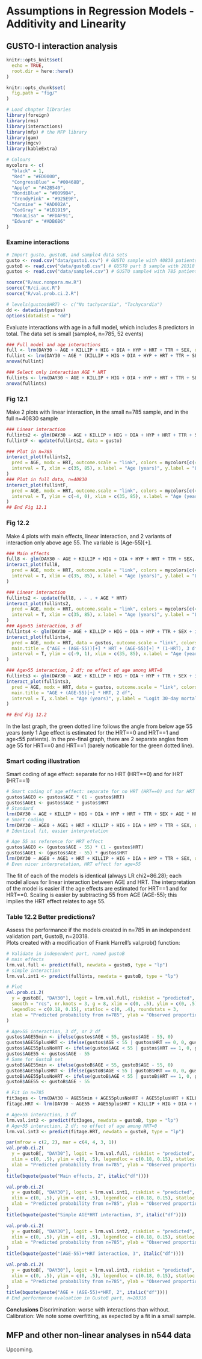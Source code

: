 # Assumptions in Regression Models - Additivity and Linearity{#ch:additivity-linearity}

## GUSTO-I interaction analysis

```r
knitr::opts_knit$set(
  echo = TRUE,
  root.dir = here::here()
)

knitr::opts_chunk$set(
  fig.path = "fig/"
)

# Load chapter libraries
library(foreign)
library(rms)
library(interactions)
library(mfp) # the MFP library
library(gam)
library(mgcv)
library(kableExtra)

# Colours
mycolors <- c(
  "black" = 1,
  "Red" = "#ED0000",
  "CongressBlue" = "#00468B",
  "Apple" = "#42B540",
  "BondiBlue" = "#0099B4",
  "TrendyPink" = "#925E9F",
  "Carmine" = "#AD002A",
  "CodGray" = "#1B1919",
  "MonaLisa" = "#FDAF91",
  "Edward" = "#ADB6B6"
)
```

### Examine interactions


```r
# Import gusto, gustoB, and sample4 data sets
gusto <- read.csv("data/gusto1.csv") # GUSTO sample with 40830 patients
gustoB <- read.csv("data/gustoB.csv") # GUSTO part B sample with 20318 patients
gustos <- read.csv("data/sample4.csv") # GUSTO sample4 with 785 patients

source("R/auc.nonpara.mw.R")
source("R/ci.auc.R")
source("R/val.prob.ci.2.R")

# levels(gustos$HRT) <- c("No tachycardia", "Tachycardia")
dd <- datadist(gustos)
options(datadist = "dd")
```


Evaluate interactions with age in a full model, which includes 8 predictors in total. The data set is small (sample4, n=785, 52 events)

```r
### Full model and age interactions
full <- lrm(DAY30 ~ AGE + KILLIP + HIG + DIA + HYP + HRT + TTR + SEX, data = gustos, x = T, y = T, linear.predictors = F)
fullint <- lrm(DAY30 ~ AGE * (KILLIP + HIG + DIA + HYP + HRT + TTR + SEX), data = gustos, x = T, y = T, linear.predictors = F)
anova(fullint)

### Select only interaction AGE * HRT
fullints <- lrm(DAY30 ~ AGE + KILLIP + HIG + DIA + HYP + HRT + TTR + SEX + AGE * HRT, data = gustos, x = T, y = T, linear.predictors = T)
anova(fullints)
```


### Fig 12.1

Make 2 plots with linear interaction, in the small n=785 sample, and in the full n=40830 sample

``` r
### Linear interaction
fullints2 <- glm(DAY30 ~ AGE + KILLIP + HIG + DIA + HYP + HRT + TTR + SEX + AGE * HRT, data = gustos, family = "binomial")
fullintF <- update(fullints2, data = gusto)

### Plot in n=785
interact_plot(fullints2,
  pred = AGE, modx = HRT, outcome.scale = "link", colors = mycolors[c(4, 2)], lwd = c(3, 2), main.title = "GUSTO-I, n=785, AGE*HRT interaction",
  interval = T, xlim = c(35, 85), x.label = "Age (years)", y.label = "Logit 30-day mortality", modx.labels = c(0, 1), legend.main = "HRT"
)
### Plot in full data, n=40830
interact_plot(fullintF,
  pred = AGE, modx = HRT, outcome.scale = "link", colors = mycolors[c(4, 2)], lwd = c(3, 2), main.title = "GUSTO-I, n=40,830, AGE*HRT interaction",
  interval = T, ylim = c(-4, 0), xlim = c(35, 85), x.label = "Age (years)", y.label = "Logit 30-day mortality", modx.labels = c(0, 1), legend.main = "HRT"
)
## End Fig 12.1
```


### Fig 12.2

Make 4 plots with main effects, linear interaction, and 2 variants of interaction only above age 55. The variable is (Age-55)[+].

``` r
### Main effects
full8 <- glm(DAY30 ~ AGE + KILLIP + HIG + DIA + HYP + HRT + TTR + SEX, data = gustos, family = "binomial")
interact_plot(full8,
  pred = AGE, modx = HRT, outcome.scale = "link", colors = mycolors[c(4, 2)], lwd = c(3, 2), main.title = "AGE + HRT, 2 df",
  interval = T, xlim = c(35, 85), x.label = "Age (years)", y.label = "Logit 30-day mortality", modx.labels = c(0, 1), legend.main = "HRT"
)

### Linear interaction
fullints2 <- update(full8, . ~ . + AGE * HRT)
interact_plot(fullints2,
  pred = AGE, modx = HRT, outcome.scale = "link", colors = mycolors[c(4, 2)], lwd = c(3, 2), main.title = "GUSTO-I, n=785, AGE*HRT interaction",
  interval = T, xlim = c(35, 85), x.label = "Age (years)", y.label = "Logit 30-day mortality", modx.labels = c(0, 1), legend.main = "HRT"
)
### Age>55 interaction, 3 df
fullints4 <- glm(DAY30 ~ AGE + KILLIP + HIG + DIA + HYP + TTR + SEX + ifelse(AGE > 55, (AGE - 55) * (HRT), 0) + ifelse(AGE > 55, (AGE - 55) * (1 - HRT), 0), data = gustos, family = "binomial")
interact_plot(fullints4,
  pred = AGE, modx = HRT, data = gustos, outcome.scale = "link", colors = mycolors[c(4, 2)], lwd = c(3, 2),
  main.title = ("AGE + (AGE-55))[+] * HRT + (AGE-55)[+] * (1-HRT), 3 df"),
  interval = T, ylim = c(-9, 1), xlim = c(35, 85), x.label = "Age (years)", y.label = "Logit 30-day mortality", modx.labels = c(0, 1), legend.main = "HRT"
)

### Age>55 interaction, 2 df; no effect of age among HRT=0
fullints3 <- glm(DAY30 ~ AGE + KILLIP + HIG + DIA + HYP + TTR + SEX + ifelse(AGE > 55, (AGE - 55) * (HRT), 0), data = gustos, family = "binomial")
interact_plot(fullints3,
  pred = AGE, modx = HRT, data = gustos, outcome.scale = "link", colors = mycolors[c(4, 2)], lwd = c(3, 2),
  main.title = "AGE + (AGE-55)[+] * HRT, 2 df",
  interval = T, x.label = "Age (years)", y.label = "Logit 30-day mortality", modx.labels = c(0, 1), legend.main = "HRT"
)

## End Fig 12.2
```

In the last graph, the green dotted line follows the angle from below age 55 years (only 1 Age effect is estimated for the HRT==0 and HRT==1 and age<55 patients). In the pre-final graph, there are 2 separate angles from age 55 for HRT==0 and HRT==1 (barely noticable for the green dotted line).


### Smart coding illustration

Smart coding of age effect: separate for no HRT (HRT==0) and for HRT (HRT==1)

``` r
# Smart coding of age effect: separate for no HRT (HRT==0) and for HRT (HRT==1)
gustos$AGE0 <- gustos$AGE * (1 - gustos$HRT)
gustos$AGE1 <- gustos$AGE * gustos$HRT
# Standard
lrm(DAY30 ~ AGE + KILLIP + HIG + DIA + HYP + HRT + TTR + SEX + AGE * HRT, data = gustos, x = T, y = T, linear.predictors = F)
# Smart coding
lrm(DAY30 ~ AGE0 + AGE1 + HRT + KILLIP + HIG + DIA + HYP + TTR + SEX, data = gustos, x = T, y = T, linear.predictors = F)
# Identical fit, easier interpretation

# Age 55 as reference for HRT effect
gustos$AGE0 <- (gustos$AGE - 55) * (1 - gustos$HRT)
gustos$AGE1 <- (gustos$AGE - 55) * gustos$HRT
lrm(DAY30 ~ AGE0 + AGE1 + HRT + KILLIP + HIG + DIA + HYP + TTR + SEX, data = gustos, x = T, y = T, linear.predictors = F)
# Even nicer interpretation, HRT effect for age=55
```

The fit of each of the models is identical (always LR chi2=86.28); each model allows for linear interaction between AGE and HRT. The interpretation of the model is easier if the age effects are estimated for HRT==1 and for HRT==0. Scaling is easier by subtracting 55 from AGE (AGE-55); this implies the HRT effect relates to age 55.


### Table 12.2 Better predictions? 

Assess the performance if the models created in n=785 in an independent validation part, GustoB, n=20318.  
Plots created with a modification of Frank Harrell's val.prob() function:  

```r
# Validate in independent part, named gustoB
# main effects
lrm.val.full <- predict(full, newdata = gustoB, type = "lp")
# simple interaction
lrm.val.int1 <- predict(fullints, newdata = gustoB, type = "lp")

# Plot
val.prob.ci.2(
  y = gustoB[, "DAY30"], logit = lrm.val.full, riskdist = "predicted", logistic.cal = F,
  smooth = "rcs", nr.knots = 3, g = 8, xlim = c(0, .5), ylim = c(0, .5),
  legendloc = c(0.18, 0.15), statloc = c(0, .4), roundstats = 3,
  xlab = "Predicted probability from n=785", ylab = "Observed proportion in n=20318"
)
```   

``` r
# Age>55 interaction, 3 df, or 2 df
gustos$AGE55min <- ifelse(gustos$AGE < 55, gustos$AGE - 55, 0)
gustos$AGE55plusHRT <- ifelse(gustos$AGE < 55 | gustos$HRT == 0, 0, gustos$AGE - 55)
gustos$AGE55plusNoHRT <- ifelse(gustos$AGE < 55 | gustos$HRT == 1, 0, gustos$AGE - 55)
gustos$AGE55 <- gustos$AGE - 55
# Same for GustoB set
gustoB$AGE55min <- ifelse(gustoB$AGE < 55, gustoB$AGE - 55, 0)
gustoB$AGE55plusHRT <- ifelse(gustoB$AGE < 55 | gustoB$HRT == 0, 0, gustoB$AGE - 55)
gustoB$AGE55plusNoHRT <- ifelse(gustoB$AGE < 55 | gustoB$HRT == 1, 0, gustoB$AGE - 55)
gustoB$AGE55 <- gustoB$AGE - 55

# Fit in n=785
fit3ages <- lrm(DAY30 ~ AGE55min + AGE55plusNoHRT + AGE55plusHRT + KILLIP + HIG + DIA + HYP + TTR + SEX, data = gustos, x = T, y = T, linear.predictors = F)
fitage.HRT <- lrm(DAY30 ~ AGE55 + AGE55plusHRT + KILLIP + HIG + DIA + HYP + TTR + SEX, data = gustos, x = T, y = T, linear.predictors = F)

# Age>55 interaction, 3 df
lrm.val.int2 <- predict(fit3ages, newdata = gustoB, type = "lp")
# Age>55 interaction, 2 df; no effect of age among HRT=0
lrm.val.int3 <- predict(fitage.HRT, newdata = gustoB, type = "lp")

par(mfrow = c(2, 2), mar = c(4, 4, 3, 1))
val.prob.ci.2(
  y = gustoB[, "DAY30"], logit = lrm.val.full, riskdist = "predicted", logistic.cal = F, smooth = "rcs", nr.knots = 3, g = 8,
  xlim = c(0, .5), ylim = c(0, .5), legendloc = c(0.18, 0.15), statloc = c(0, .4), roundstats = 3,
  xlab = "Predicted probability from n=785", ylab = "Observed proportion in n=20318"
)
title(bquote(paste("Main effects, 2", italic("df"))))

val.prob.ci.2(
  y = gustoB[, "DAY30"], logit = lrm.val.int1, riskdist = "predicted", logistic.cal = F, smooth = "rcs", nr.knots = 3, g = 8,
  xlim = c(0, .5), ylim = c(0, .5), legendloc = c(0.18, 0.15), statloc = c(0, .4), roundstats = 3,
  xlab = "Predicted probability from n=785", ylab = "Observed proportion in n=20318"
)
title(bquote(paste("Simple AGE*HRT interaction, 3", italic("df"))))

val.prob.ci.2(
  y = gustoB[, "DAY30"], logit = lrm.val.int2, riskdist = "predicted", logistic.cal = F, smooth = "rcs", nr.knots = 3, g = 8,
  xlim = c(0, .5), ylim = c(0, .5), legendloc = c(0.18, 0.15), statloc = c(0, .4), roundstats = 3,
  xlab = "Predicted probability from n=785", ylab = "Observed proportion in n=20318"
)
title(bquote(paste("(AGE-55)+*HRT interaction, 3", italic("df"))))

val.prob.ci.2(
  y = gustoB[, "DAY30"], logit = lrm.val.int3, riskdist = "predicted", logistic.cal = F, smooth = "rcs", nr.knots = 3, g = 8,
  xlim = c(0, .5), ylim = c(0, .5), legendloc = c(0.18, 0.15), statloc = c(0, .4), roundstats = 3,
  xlab = "Predicted probability from n=785", ylab = "Observed proportion in n=20318"
)
title(bquote(paste("AGE + (AGE-55)+*HRT, 2", italic("df"))))
# End performance evaluation in GustoB part, n=20318
```

**Conclusions**
Discrimination: worse with interactions than without.
Calibration: We note some overfitting, as expected by a fit in a small sample.

## MFP and other non-linear analyses in n544 data

Upcoming.
